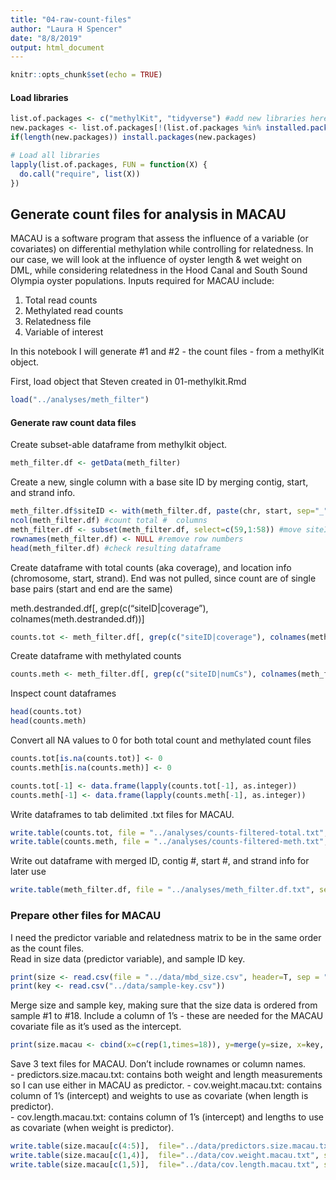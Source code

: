 ```yaml
---
title: "04-raw-count-files"
author: "Laura H Spencer"
date: "8/8/2019"
output: html_document
---
```


```r
knitr::opts_chunk$set(echo = TRUE)
```


#### Load libraries 

```r
list.of.packages <- c("methylKit", "tidyverse") #add new libraries here 
new.packages <- list.of.packages[!(list.of.packages %in% installed.packages()[,"Package"])]
if(length(new.packages)) install.packages(new.packages)

# Load all libraries 
lapply(list.of.packages, FUN = function(X) {
  do.call("require", list(X)) 
})
```

## Generate count files for analysis in MACAU 

MACAU is a software program that assess the influence of a variable (or covariates) on differential methylation while controlling for relatedness. In our case, we will look at the influence of oyster length & wet weight on DML, while considering relatedness in the  Hood Canal and South Sound Olympia oyster populations. Inputs required for MACAU include: 

  1) Total read counts
  2) Methylated read counts 
  3) Relatedness file 
  4) Variable of interest 
  
In  this notebook I will generate #1 and  #2 - the count files - from a methylKit object. 

First, load object that Steven created in 01-methylkit.Rmd 

```r
load("../analyses/meth_filter")
```

#### Generate raw count data  files 

Create subset-able dataframe from methylkit object. 

```r
meth_filter.df <- getData(meth_filter)
```

Create a new, single column with a base site ID by merging contig, start, and strand info. 

```r
meth_filter.df$siteID <- with(meth_filter.df, paste(chr, start, sep="_"))  #merge id columns into 1
ncol(meth_filter.df) #count total #  columns 
meth_filter.df <- subset(meth_filter.df, select=c(59,1:58)) #move siteID to first  column
rownames(meth_filter.df) <- NULL #remove row numbers 
head(meth_filter.df) #check resulting dataframe 
```

Create dataframe with total counts (aka coverage), and location info (chromosome, start, strand). End was not pulled, since count are of single base pairs (start and end are the same)

meth.destranded.df[, grep(c("siteID|coverage"), colnames(meth.destranded.df))]

```r
counts.tot <- meth_filter.df[, grep(c("siteID|coverage"), colnames(meth_filter.df))]
```

Create dataframe with methylated counts  

```r
counts.meth <- meth_filter.df[, grep(c("siteID|numCs"), colnames(meth_filter.df))]
```

Inspect count dataframes  

```r
head(counts.tot)
head(counts.meth)
```

Convert all NA values to 0 for both total count and methylated count files 

```r
counts.tot[is.na(counts.tot)] <- 0
counts.meth[is.na(counts.meth)] <- 0

counts.tot[-1] <- data.frame(lapply(counts.tot[-1], as.integer))
counts.meth[-1] <- data.frame(lapply(counts.meth[-1], as.integer))
```


Write dataframes to tab delimited .txt files for MACAU. 

```r
write.table(counts.tot, file = "../analyses/counts-filtered-total.txt", sep = "\t", row.names = FALSE,  quote = FALSE)
write.table(counts.meth, file = "../analyses/counts-filtered-meth.txt", sep = "\t", row.names = FALSE,  quote = FALSE)
```

Write out dataframe with merged  ID, contig #, start #, and strand info for later use 

```r
write.table(meth_filter.df, file = "../analyses/meth_filter.df.txt", sep = "\t", row.names = FALSE,  quote = FALSE)
```

### Prepare other files for MACAU

I need the predictor variable and  relatedness matrix to be in the same order as the count files.  
Read in size data (predictor variable), and sample ID key. 
```r
print(size <- read.csv(file = "../data/mbd_size.csv", header=T, sep = "\t"))
print(key <- read.csv("../data/sample-key.csv"))
```

Merge size and sample key, making sure that the size data is ordered from sample #1 to #18. Include a  column of 1's - these are needed for the MACAU covariate file as it's used as the intercept. 
```r
print(size.macau <- cbind(x=c(rep(1,times=18)), y=merge(y=size, x=key, by.y="Sample", by.x="SAMPLE")))
```

Save 3 text files for MACAU. Don't include rownames or column names.  
- predictors.size.macau.txt: contains both weight and length measurements so I can use either in MACAU as predictor. 
- cov.weight.macau.txt: contains column of 1's (intercept) and weights to use as covariate (when length is predictor).  
- cov.length.macau.txt: contains column of 1's (intercept) and lengths to use as covariate (when weight is predictor).  

```r
write.table(size.macau[c(4:5)],  file="../data/predictors.size.macau.txt", sep="\t", row.names = FALSE, col.names = FALSE)
write.table(size.macau[c(1,4)],  file="../data/cov.weight.macau.txt", sep="\t", row.names = FALSE, col.names = FALSE)
write.table(size.macau[c(1,5)],  file="../data/cov.length.macau.txt", sep="\t", row.names = FALSE, col.names = FALSE)
```


